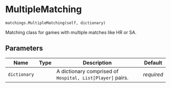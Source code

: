 # MultipleMatching { #matching.matchings.MultipleMatching }

`matchings.MultipleMatching(self, dictionary)`

Matching class for games with multiple matches like HR or SA.

## Parameters

| Name         | Type   | Description                                                 | Default    |
|--------------|--------|-------------------------------------------------------------|------------|
| `dictionary` |        | A dictionary comprised of ``Hospital, List[Player]`` pairs. | _required_ |